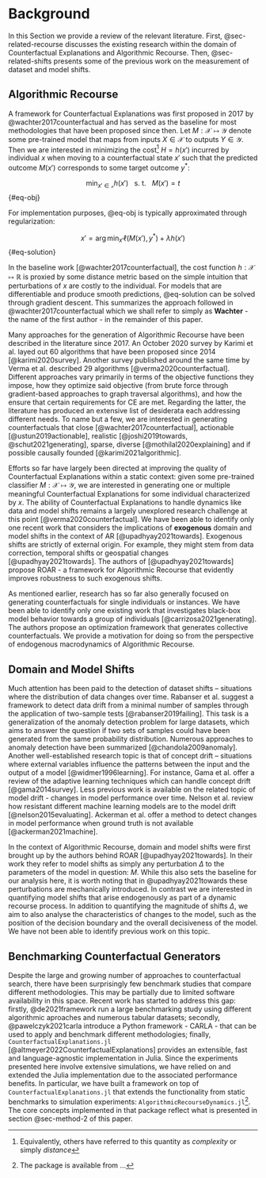 # Background {#sec-related}

In this Section we provide a review of the relevant literature. First, @sec-related-recourse discusses the existing research within the domain of Counterfactual Explanations and Algorithmic Recourse. Then, @sec-related-shifts presents some of the previous work on the measurement of dataset and model shifts.

## Algorithmic Recourse {#sec-related-recourse}

A framework for Counterfactual Explanations was first proposed in 2017 by @wachter2017counterfactual and has served as the baseline for most methodologies that have been proposed since then. Let $M: \mathcal{X} \mapsto \mathcal{Y}$ denote some pre-trained model that maps from inputs $X \in \mathcal{X}$ to outputs $Y \in \mathcal{Y}$. Then we are interested in minimizing the cost^[Equivalently, others have referred to this quantity as *complexity* or simply *distance*] $H=h(x\prime)$ incurred by individual $x$ when moving to a counterfactual state $x\prime$ such that the predicted outcome $M(x\prime)$ corresponds to some target outcome $y^*$:

$$
\min_{x\prime \in \mathcal{x}} h(x\prime) \ \ \ \mbox{s. t.} \ \ \ M(x\prime) = t
$$ {#eq-obj}

For implementation purposes, @eq-obj is typically approximated through regularization:

$$
x\prime = \arg \min_{x\prime}  \ell(M(x\prime),y^*) + \lambda h(x\prime)
$$ {#eq-solution}

In the baseline work [@wachter2017counterfactual], the cost function $h: \mathcal{X} \mapsto \mathbb{R}$ is proxied by some distance metric based on the simple intuition that perturbations of $x$ are costly to the individual. For models that are differentiable and produce smooth predictions, @eq-solution can be solved through gradient descent. This summarizes the approach followed in @wachter2017counterfactual which we shall refer to simply as **Wachter** - the name of the first author - in the remainder of this paper.

Many approaches for the generation of Algorithmic Recourse have been described in the literature since 2017. An October 2020 survey by Karimi et al. layed out 60 algorithms that have been proposed since 2014 [@karimi2020survey]. Another survey published around the same time by Verma et al. described 29 algorithms [@verma2020counterfactual]. Different approaches vary primarily in terms of the objective functions they impose, how they optimize said objective (from brute force through gradient-based approaches to graph traversal algorithms), and how the ensure that certain requirements for CE are met. Regarding the latter, the literature has produced an extensive list of desiderata each addressing different needs. To name but a few, we are interested in generating counterfactuals that close [@wachter2017counterfactual], actionable [@ustun2019actionable], realistic [@joshi2019towards, @schut2021generating], sparse, diverse [@mothilal2020explaining] and if possible causally founded [@karimi2021algorithmic].

Efforts so far have largely been directed at improving the quality of Counterfactual Explanations within a static context: given some pre-trained classifier $M: \mathcal{X} \mapsto \mathcal{Y}$, we are interested in generating one or multiple meaningful Counterfactual Explanations for some individual characterized by $x$. The ability of Counterfactual Explanations to handle dynamics like data and model shifts remains a largely unexplored research challenge at this point [@verma2020counterfactual]. We have been able to identify only one recent work that considers the implications of **exogenous** domain and model shifts in the context of AR [@upadhyay2021towards]. Exogenous shifts are strictly of external origin. For example, they might stem from data correction, temporal shifts or geospatial changes [@upadhyay2021towards]. The authors of [@upadhyay2021towards] propose ROAR - a framework for Algorithmic Recourse that evidently improves robustness to such exogenous shifts.

As mentioned earlier, research has so far also generally focused on generating counterfactuals for single individuals or instances. We have been able to identify only one existing work that investigates black-box model behavior towards a group of individuals [@carrizosa2021generating]. The authors propose an optimization framework that generates collective counterfactuals. We provide a motivation for doing so from the perspective of endogenous macrodynamics of Algorithmic Recourse. 

## Domain and Model Shifts {#sec-related-shifts}

Much attention has been paid to the detection of dataset shifts – situations where the distribution of data changes over time. Rabanser et al. suggest a framework to detect data drift from a minimal number of samples through the application of two-sample tests [@rabanser2019failing]. This task is a generalization of the anomaly detection problem for large datasets, which aims to answer the question if two sets of samples could have been generated from the same probability distribution. Numerous approaches to anomaly detection have been summarized [@chandola2009anomaly]. Another well-established research topic is that of concept drift – situations where external variables influence the patterns between the input and the output of a model [@widmer1996learning]. For instance, Gama et al. offer a review of the adaptive learning techniques which can handle concept drift [@gama2014survey]. Less previous work is available on the related topic of model drift - changes in model performance over time. Nelson et al. review how resistant different machine learning models are to the model drift [@nelson2015evaluating]. Ackerman et al. offer a method to detect changes in model performance when ground truth is not available [@ackerman2021machine]. 

In the context of Algorithmic Recourse, domain and model shifts were first brought up by the authors behind ROAR [@upadhyay2021towards]. In their work they refer to model shifts as simply any perturbation $\Delta$ to the parameters of the model in question: $M$. While this also sets the baseline for our analysis here, it is worth noting that in @upadhyay2021towards these perturbations are mechanically introduced. In contrast we are interested in quantifying model shifts that arise endogenously as part of a dynamic recourse process. In addition to quantifying the magnitude of shifts $\Delta$, we aim to also analyse the characteristics of changes to the model, such as the position of the decision boundary and the overall decisiveness of the model. We have not been able to identify previous work on this topic.

## Benchmarking Counterfactual Generators {#sec-related-benchmark}

Despite the large and growing number of approaches to counterfactual search, there have been surprisingly few benchmark studies that compare different methodologies. This may be partially due to limited software availability in this space. Recent work has started to address this gap: firstly, @de2021framework run a large benchmarking study using different algorithmic aproaches and numerous tabular datasets; secondly, @pawelczyk2021carla introduce a Python framework - CARLA - that can be used to apply and benchmark different methodologies; finally, `CounterfactualExplanations.jl` [@altmeyer2022CounterfactualExplanations] provides an extensible, fast and language-agnostic implementation in Julia. Since the experiments presented here involve extensive simulations, we have relied on and extended the Julia implementation due to the associated performance benefits. In particular, we have built a framework on top of `CounterfactualExplanations.jl` that extends the functionality from static benchmarks to simulation experiments: `AlgorithmicRecourseDynamics.jl`^[The package is available from ...]. The core concepts implemented in that package reflect what is presented in section @sec-method-2 of this paper. 


